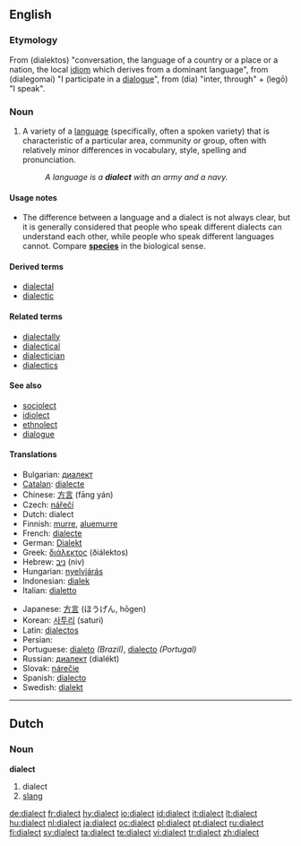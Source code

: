 ==English==
{{wikipedia}}
===Etymology===
From {{AGr.}} '''{{polytonic|[[διάλεκτος]]}}''' (dialektos) "conversation, the language of a country or a place or a nation, the local [[idiom]] which derives from a dominant language", from '''{{polytonic|[[διαλέγομαι]]}}''' (dialegomai) "I participate in a [[dialogue]]", from '''{{polytonic|[[διά]]}}''' (dia) "inter, through" + '''{{polytonic|[[λέγω]]}}''' (legō) "I speak".

===Noun===
{{en-noun}}

# {{linguistics}} A variety of a [[language]] (specifically, often a spoken variety) that is characteristic of a particular area, community or group, often with relatively minor differences in vocabulary, style, spelling and pronunciation.
#: ''A language is a '''dialect''' with an army and a navy.''

====Usage notes====
* The difference between a language and a dialect is not always clear, but it is generally considered that people who speak different dialects can understand each other, while people who speak different languages cannot.  Compare '''[[species]]''' in the biological sense.

====Derived terms====
* [[dialectal]]
* [[dialectic]]

====Related terms====
* [[dialectally]]
* [[dialectical]]
* [[dialectician]]
* [[dialectics]]

====See also====
* [[sociolect]]
* [[idiolect]]
* [[ethnolect]]
* [[dialogue]]

====Translations====
{{trans-top|variety of a language}}
* Bulgarian: [[диалект]] {{m}}
* [[Catalan]]: [[dialecte]] {{m}}
* Chinese: [[方言]] (fāng yán)
* Czech: [[nářečí]] {{n}}
* Dutch: dialect {{n}}
* Finnish: [[murre]], [[aluemurre]]
* French: [[dialecte]] {{m}}
* German: [[Dialekt]] {{m}}
* Greek: [[διάλεκτος]] (ðiálektos) {{f}}
* Hebrew: [[ניב]] (niv) {{m}}
* Hungarian: [[nyelvjárás]]
* Indonesian: [[dialek]]
* Italian: [[dialetto]] {{m}}
{{trans-mid}}
* Japanese: [[方言]] (ほうげん, hōgen)
* Korean: [[사투리]] (saturi)
* Latin: [[dialectos]] {{f}}
* Persian: {{FAchar|[[لحجه]]}}
* Portuguese: [[dialeto]] ''(Brazil)'', [[dialecto]] ''(Portugal)''
* Russian: [[диалект]] (dialékt) {{m}}
* Slovak: [[nárečie]] {{n}}
* Spanish: [[dialecto]] {{m}}
* Swedish: [[dialekt]] {{c}}
{{trans-bottom}}

----

==Dutch==

===Noun===
'''dialect''' {{n}}

# dialect
# [[slang]]

[[de:dialect]]
[[fr:dialect]]
[[hy:dialect]]
[[io:dialect]]
[[id:dialect]]
[[it:dialect]]
[[lt:dialect]]
[[hu:dialect]]
[[nl:dialect]]
[[ja:dialect]]
[[oc:dialect]]
[[pl:dialect]]
[[pt:dialect]]
[[ru:dialect]]
[[fi:dialect]]
[[sv:dialect]]
[[ta:dialect]]
[[te:dialect]]
[[vi:dialect]]
[[tr:dialect]]
[[zh:dialect]]